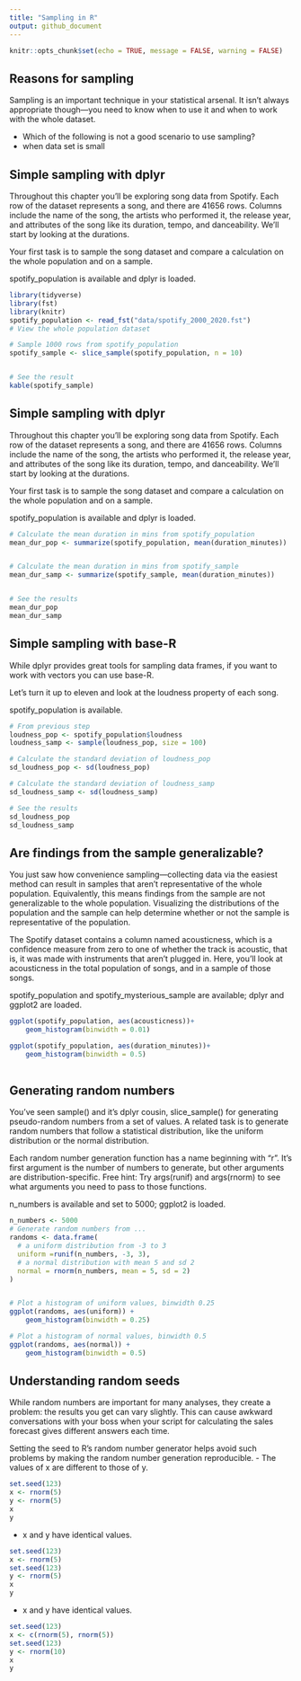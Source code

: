 ```yaml
---
title: "Sampling in R"
output: github_document
---
```


```r
knitr::opts_chunk$set(echo = TRUE, message = FALSE, warning = FALSE)
```

## Reasons for sampling

Sampling is an important technique in your statistical arsenal. It isn't always appropriate though---you need to know when to use it and when to work with the whole dataset.

-   Which of the following is not a good scenario to use sampling?
-   when data set is small

## Simple sampling with dplyr

Throughout this chapter you'll be exploring song data from Spotify. Each row of the dataset represents a song, and there are 41656 rows. Columns include the name of the song, the artists who performed it, the release year, and attributes of the song like its duration, tempo, and danceability. We'll start by looking at the durations.

Your first task is to sample the song dataset and compare a calculation on the whole population and on a sample.

spotify_population is available and dplyr is loaded.

```r
library(tidyverse)
library(fst)
library(knitr)
spotify_population <- read_fst("data/spotify_2000_2020.fst")
# View the whole population dataset

# Sample 1000 rows from spotify_population
spotify_sample <- slice_sample(spotify_population, n = 10)


# See the result
kable(spotify_sample)
```

## Simple sampling with dplyr

Throughout this chapter you'll be exploring song data from Spotify. Each row of the dataset represents a song, and there are 41656 rows. Columns include the name of the song, the artists who performed it, the release year, and attributes of the song like its duration, tempo, and danceability. We'll start by looking at the durations.

Your first task is to sample the song dataset and compare a calculation on the whole population and on a sample.

spotify_population is available and dplyr is loaded.

```r
# Calculate the mean duration in mins from spotify_population
mean_dur_pop <- summarize(spotify_population, mean(duration_minutes))


# Calculate the mean duration in mins from spotify_sample
mean_dur_samp <- summarize(spotify_sample, mean(duration_minutes))


# See the results
mean_dur_pop
mean_dur_samp
```

## Simple sampling with base-R

While dplyr provides great tools for sampling data frames, if you want to work with vectors you can use base-R.

Let's turn it up to eleven and look at the loudness property of each song.

spotify_population is available.

```r
# From previous step
loudness_pop <- spotify_population$loudness
loudness_samp <- sample(loudness_pop, size = 100)

# Calculate the standard deviation of loudness_pop
sd_loudness_pop <- sd(loudness_pop)

# Calculate the standard deviation of loudness_samp
sd_loudness_samp <- sd(loudness_samp)

# See the results
sd_loudness_pop
sd_loudness_samp
```

## Are findings from the sample generalizable?

You just saw how convenience sampling---collecting data via the easiest method can result in samples that aren't representative of the whole population. Equivalently, this means findings from the sample are not generalizable to the whole population. Visualizing the distributions of the population and the sample can help determine whether or not the sample is representative of the population.

The Spotify dataset contains a column named acousticness, which is a confidence measure from zero to one of whether the track is acoustic, that is, it was made with instruments that aren't plugged in. Here, you'll look at acousticness in the total population of songs, and in a sample of those songs.

spotify_population and spotify_mysterious_sample are available; dplyr and ggplot2 are loaded.

```r
ggplot(spotify_population, aes(acousticness))+
    geom_histogram(binwidth = 0.01)
```

```r

ggplot(spotify_population, aes(duration_minutes))+
    geom_histogram(binwidth = 0.5)
    
```

## Generating random numbers

You've seen sample() and it's dplyr cousin, slice_sample() for generating pseudo-random numbers from a set of values. A related task is to generate random numbers that follow a statistical distribution, like the uniform distribution or the normal distribution.

Each random number generation function has a name beginning with "r". It's first argument is the number of numbers to generate, but other arguments are distribution-specific. Free hint: Try args(runif) and args(rnorm) to see what arguments you need to pass to those functions.

n_numbers is available and set to 5000; ggplot2 is loaded.

```r
n_numbers <- 5000
# Generate random numbers from ...
randoms <- data.frame(
  # a uniform distribution from -3 to 3
  uniform =runif(n_numbers, -3, 3),
  # a normal distribution with mean 5 and sd 2
  normal = rnorm(n_numbers, mean = 5, sd = 2)
)


# Plot a histogram of uniform values, binwidth 0.25
ggplot(randoms, aes(uniform)) +
    geom_histogram(binwidth = 0.25)

# Plot a histogram of normal values, binwidth 0.5
ggplot(randoms, aes(normal)) +
    geom_histogram(binwidth = 0.5)
```

## Understanding random seeds

While random numbers are important for many analyses, they create a problem: the results you get can vary slightly. This can cause awkward conversations with your boss when your script for calculating the sales forecast gives different answers each time.

Setting the seed to R's random number generator helps avoid such problems by making the random number generation reproducible. - The values of x are different to those of y.

```r
set.seed(123)
x <- rnorm(5)
y <- rnorm(5)
x
y
```

-   x and y have identical values.

```r
set.seed(123)
x <- rnorm(5)
set.seed(123)
y <- rnorm(5)
x
y
```

-   x and y have identical values.

```r
set.seed(123)
x <- c(rnorm(5), rnorm(5))
set.seed(123)
y <- rnorm(10)
x
y
```
